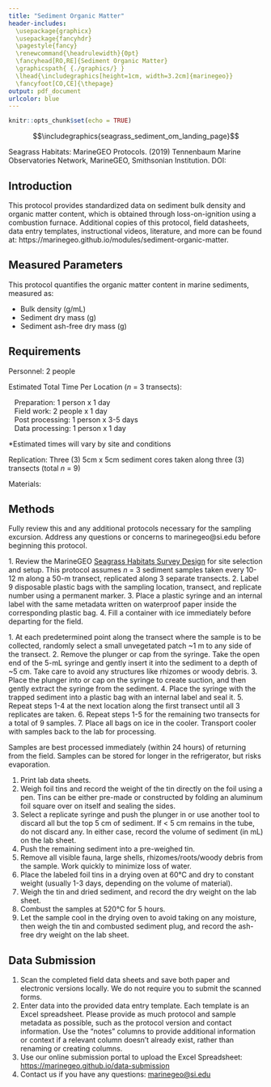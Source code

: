 ```yaml
---
title: "Sediment Organic Matter"
header-includes:
  \usepackage{graphicx}
  \usepackage{fancyhdr}
  \pagestyle{fancy}
  \renewcommand{\headrulewidth}{0pt}
  \fancyhead[RO,RE]{Sediment Organic Matter}
  \graphicspath{ {./graphics/} }
  \lhead{\includegraphics[height=1cm, width=3.2cm]{marinegeo}}
  \fancyfoot[CO,CE]{\thepage}
output: pdf_document
urlcolor: blue
---
```


```r
knitr::opts_chunk$set(echo = TRUE)
```

\noindent\rule{\textwidth}{0.4pt}

$$\includegraphics{seagrass_sediment_om_landing_page}$$


\underline{How to cite this work:} Seagrass Habitats: MarineGEO Protocols. (2019) Tennenbaum Marine Observatories Network, MarineGEO, Smithsonian Institution. DOI:

\vspace*{\fill}
\begin{center}
\includegraphics[height=1.5cm, width=4.8cm]{smithsonian}\\
marinegeo@si.edu
\end{center}

\thispagestyle{empty}
\clearpage
\pagenumbering{arabic}

\noindent\rule{\textwidth}{0.4pt}

## Introduction

This protocol provides standardized data on sediment bulk density and organic matter content, which is obtained through loss-on-ignition using a combustion furnace. Additional copies of this protocol, field datasheets, data entry templates, instructional videos, literature, and more can be found at: https://marinegeo.github.io/modules/sediment-organic-matter.

\noindent\rule{\textwidth}{0.4pt}

## Measured Parameters

This protocol quantifies the organic matter content in marine sediments, measured as:

*	Bulk density (g/mL)
*	Sediment dry mass (g)
*	Sediment ash-free dry mass (g)

\noindent\rule{\textwidth}{0.4pt}

## Requirements

Personnel: 2 people

Estimated Total Time Per Location (*n* = 3 transects):

|    Preparation: 1 person x 1 day
|    Field work: 2 people x 1 day
|    Post processing: 1 person x 3-5 days
|    Data processing: 1 person x 1 day

*Estimated times will vary by site and conditions

Replication: Three (3) 5cm x 5cm sediment cores taken along three (3) transects (total *n* = 9)

Materials:

\underline{Survey Design:}

\renewcommand{\labelitemi}{$\square$}
\setlength{\parskip}{0.1em}
\begin{itemize}
  \item 1 50-m metric transect tape
  \item Hand-held GPS unit
  \item 2 PVC marker poles (diameter and length as needed)
\end{itemize}
\vspace{\baselineskip}

\underline{Fieldwork:}

\renewcommand{\labelitemi}{$\square$}
\setlength{\parskip}{0.1em}
\begin{itemize}
  \item 9 small plastic bags with external and internal labels \href{https://ziploc.com/en/Products/Bags/Sandwich-and-Snack/Sandwich-Bags}{(example)}
  \item 9 5-mL plastic syringes with graduations (at least every 1 mL) with the applicator tip cut off \href{https://www.fishersci.com/shop/products/airtite-all-plastic-norm-ject-syringes-5ml-6ml-luer-lock-sterile-graduations-0-2cc/1481729}{(example)}
  \item 1 cooler with ice (optional)
\end{itemize}
\vspace{\baselineskip}

\underline{Post-Processing:}

\renewcommand{\labelitemi}{$\square$}
\setlength{\parskip}{0.1em}
\begin{itemize}
  \item 9 pre-weighed foil tins \href{https://www.thomassci.com/Laboratory-Supplies/Weighing-Dishes/_/Aluminum-Weighing-Boats?=&q=Weigh+Boat}{(example)}
  \item Pencil/pen
  \item Drying oven
  \item Combustion furnace
\end{itemize}
\vspace{\baselineskip}

\noindent\rule{\textwidth}{0.4pt}

## Methods

Fully review this and any additional protocols necessary for the sampling excursion. Address any questions or concerns to marinegeo@si.edu before beginning this protocol.
\vspace{\baselineskip}

\underline{Preparation:}
1.	Review the MarineGEO [Seagrass Habitats Survey Design](https://marinegeo.github.io/seagrass) for site selection and setup. This protocol assumes *n* = 3 sediment samples taken every 10-12 m along a 50-m transect, replicated along 3 separate transects.
2.	Label 9 disposable plastic bags with the sampling location, transect, and replicate number using a permanent marker.
3.	Place a plastic syringe and an internal label with the same metadata written on waterproof paper inside the corresponding plastic bag.
4.	Fill a container with ice immediately before departing for the field.
\vspace{\baselineskip}

\underline{Fieldwork:}
1.	At each predetermined point along the transect where the sample is to be collected, randomly select a small unvegetated patch ~1 m to any side of the transect.
2.	Remove the plunger or cap from the syringe. Take the open end of the 5-mL syringe and gently insert it into the sediment to a depth of ~5 cm. Take care to avoid any structures like rhizomes or woody debris.
3.	Place the plunger into or cap on the syringe to create suction, and then gently extract the syringe from the sediment.
4.	Place the syringe with the trapped sediment into a plastic bag with an internal label and seal it.
5.	Repeat steps 1-4 at the next location along the first transect until all 3 replicates are taken.
6.	Repeat steps 1-5 for the remaining two transects for a total of 9 samples.
7.	Place all bags on ice in the cooler. Transport cooler with samples back to the lab for processing.
\vspace{\baselineskip}

\underline{Post-Processing:}
Samples are best processed immediately (within 24 hours) of returning from the field. Samples can be stored for longer in the refrigerator, but risks evaporation.

1.	Print lab data sheets.
2.	Weigh foil tins and record the weight of the tin directly on the foil using a pen. Tins can be either pre-made or constructed by folding an aluminum foil square over on itself and sealing the sides.
3.	Select a replicate syringe and push the plunger in or use another tool to discard all but the top 5 cm of sediment. If < 5 cm remains in the tube, do not discard any. In either case, record the volume of sediment (in mL) on the lab sheet.
4.	Push the remaining sediment into a pre-weighed tin.
5.	Remove all visible fauna, large shells, rhizomes/roots/woody debris from the sample. Work quickly to minimize loss of water.
6.	Place the labeled foil tins in a drying oven at 60°C and dry to constant weight (usually 1-3 days, depending on the volume of material).
7.	Weigh the tin and dried sediment, and record the dry weight on the lab  sheet.
8.	Combust the samples at 520°C for 5 hours.
9.	Let the sample cool in the drying oven to avoid taking on any moisture, then weigh the tin and combusted sediment plug, and record the ash-free dry weight on the lab  sheet.

\noindent\rule{\textwidth}{0.4pt}

## Data Submission

1. Scan the completed field data sheets and save both paper and electronic versions locally. We do not require you to submit the scanned forms.
2. Enter data into the provided data entry template. Each template is an Excel spreadsheet. Please provide as much protocol and sample metadata as possible, such as the protocol version and contact information. Use the “notes” columns to provide additional information or context if a relevant column doesn’t already exist, rather than renaming or creating columns.
3. Use our online submission portal to upload the Excel Spreadsheet: [https://marinegeo.github.io/data-submission](https://marinegeo.github.io/data-submission)
4. Contact us if you have any questions: [marinegeo@si.edu](mailto:marinegeo@si.edu)
